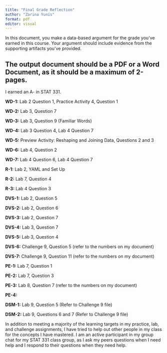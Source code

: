 ```yaml
---
title: "Final Grade Reflection"
author: "Zarina Yunis"
format: pdf
editor: visual
---
```


In this document, you make a data-based argument for the grade you've earned in this course. Your argument should include evidence from the supporting artifacts you've provided.

## The output document should be a PDF or a Word Document, as it should be a **maximum** of 2-pages.

I earned an A- in STAT 331.

**WD-1:** Lab 2 Question 1, Practice Activity 4, Question 1

**WD-2:** Lab 3, Question 7

**WD-3:** Lab 3, Question 9 (Familiar Words)

**WD-4:** Lab 3 Question 4, Lab 4 Question 7

**WD-5:** Preview Activity: Reshaping and Joining Data, Questions 2 and 3

**WD-6:** Lab 4, Question 2

**WD-7:** Lab 4 Question 6, Lab 4 Question 7

**R-1:** Lab 2, YAML and Set Up

**R-2:** Lab 7, Question 4

**R-3:** Lab 4 Question 3

**DVS-1:** Lab 2, Question 5

**DVS-2:** Lab 2, Question 6

**DVS-3:** Lab 2, Question 7

**DVS-4:** Lab 3, Question 7

**DVS-5:** Lab 3, Question 4

**DVS-6:** Challenge 9, Question 5 (refer to the numbers on my document)

**DVS-7:** Challenge 9, Question 11 (refer to the numbers on my document)

**PE-1:** Lab 7, Question 1

**PE-2:** Lab 7, Question 3

**PE-3:** Lab 8, Question 7 (refer to the numbers on my document)

**PE-4:**

**DSM-1:** Lab 9, Question 5 (Refer to Challenge 9 file)

**DSM-2:** Lab 9, Questions 6 and 7 (Refer to Challenge 9 file)

In addition to meeting a majority of the learning targets in my practice, lab, and challenge assignments, I have tried to help out other people in my class for the concepts I have mastered. I am an active participant in my group chat for my STAT 331 class group, as I ask my peers questions when I need help and I respond to their questions when they need help.
